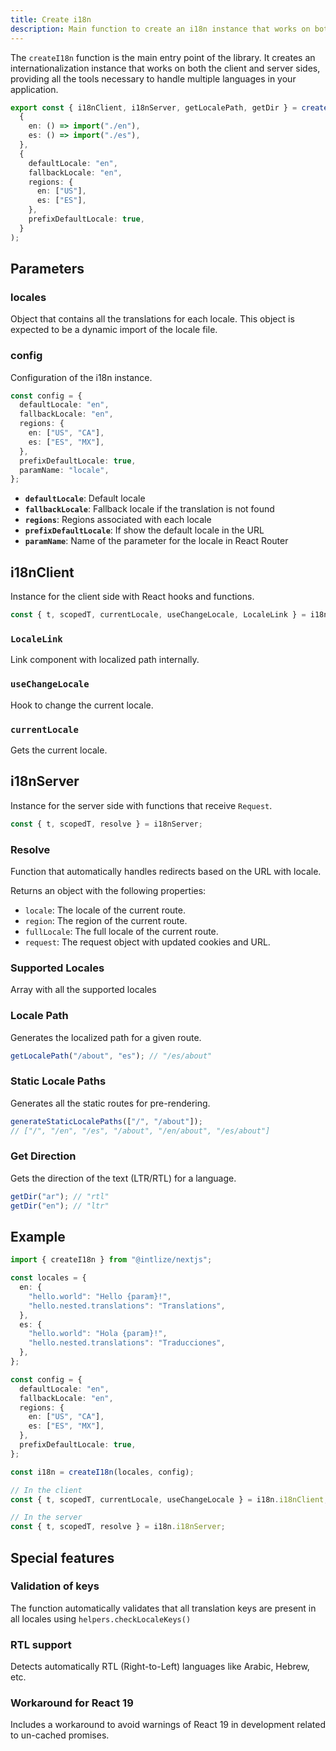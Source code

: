 ```yaml
---
title: Create i18n
description: Main function to create an i18n instance that works on both client and server
---
```


The `createI18n` function is the main entry point of the library. It creates an internationalization instance that works on both the client and server sides, providing all the tools necessary to handle multiple languages in your application.

```ts
export const { i18nClient, i18nServer, getLocalePath, getDir } = createI18n(
  {
    en: () => import("./en"),
    es: () => import("./es"),
  },
  {
    defaultLocale: "en",
    fallbackLocale: "en",
    regions: {
      en: ["US"],
      es: ["ES"],
    },
    prefixDefaultLocale: true,
  }
);
```

## Parameters

### locales

Object that contains all the translations for each locale. This object is expected to be a dynamic import of the locale file.

### config

Configuration of the i18n instance.

```ts
const config = {
  defaultLocale: "en",
  fallbackLocale: "en",
  regions: {
    en: ["US", "CA"],
    es: ["ES", "MX"],
  },
  prefixDefaultLocale: true,
  paramName: "locale",
};
```

- **`defaultLocale`**: Default locale
- **`fallbackLocale`**: Fallback locale if the translation is not found
- **`regions`**: Regions associated with each locale
- **`prefixDefaultLocale`**: If show the default locale in the URL
- **`paramName`**: Name of the parameter for the locale in React Router

## i18nClient

Instance for the client side with React hooks and functions.

```ts
const { t, scopedT, currentLocale, useChangeLocale, LocaleLink } = i18nClient;
```

### `LocaleLink`

Link component with localized path internally.

### `useChangeLocale`

Hook to change the current locale.

### `currentLocale`

Gets the current locale.

## i18nServer

Instance for the server side with functions that receive `Request`.

```ts
const { t, scopedT, resolve } = i18nServer;
```

### Resolve

Function that automatically handles redirects based on the URL with locale.

Returns an object with the following properties:

- `locale`: The locale of the current route.
- `region`: The region of the current route.
- `fullLocale`: The full locale of the current route.
- `request`: The request object with updated cookies and URL.

### Supported Locales

Array with all the supported locales

### Locale Path

Generates the localized path for a given route.

```ts
getLocalePath("/about", "es"); // "/es/about"
```

### Static Locale Paths

Generates all the static routes for pre-rendering.

```ts
generateStaticLocalePaths(["/", "/about"]);
// ["/", "/en", "/es", "/about", "/en/about", "/es/about"]
```

### Get Direction

Gets the direction of the text (LTR/RTL) for a language.

```ts
getDir("ar"); // "rtl"
getDir("en"); // "ltr"
```

## Example

```ts
import { createI18n } from "@intlize/nextjs";

const locales = {
  en: {
    "hello.world": "Hello {param}!",
    "hello.nested.translations": "Translations",
  },
  es: {
    "hello.world": "Hola {param}!",
    "hello.nested.translations": "Traducciones",
  },
};

const config = {
  defaultLocale: "en",
  fallbackLocale: "en",
  regions: {
    en: ["US", "CA"],
    es: ["ES", "MX"],
  },
  prefixDefaultLocale: true,
};

const i18n = createI18n(locales, config);

// In the client
const { t, scopedT, currentLocale, useChangeLocale } = i18n.i18nClient;

// In the server
const { t, scopedT, resolve } = i18n.i18nServer;
```

## Special features

### Validation of keys

The function automatically validates that all translation keys are present in all locales using `helpers.checkLocaleKeys()`

### RTL support

Detects automatically RTL (Right-to-Left) languages like Arabic, Hebrew, etc.

### Workaround for React 19

Includes a workaround to avoid warnings of React 19 in development related to un-cached promises.
